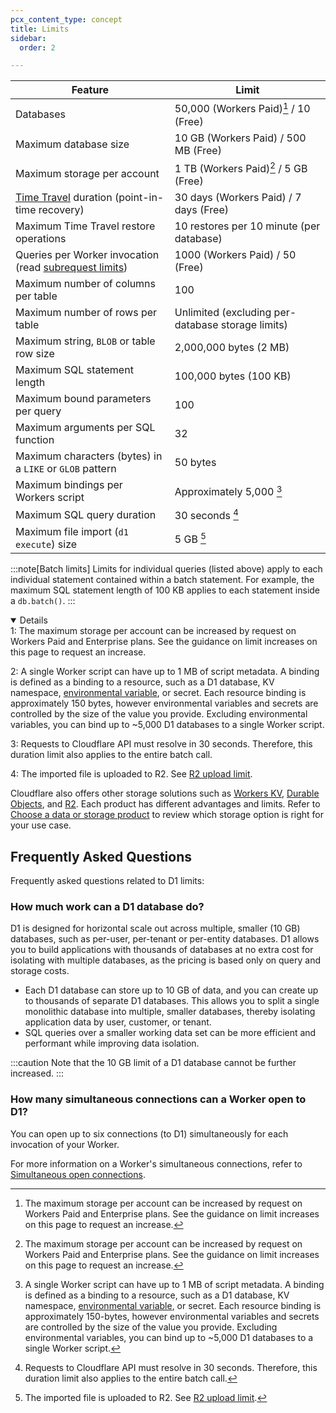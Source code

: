 ```yaml
---
pcx_content_type: concept
title: Limits
sidebar:
  order: 2

---
```



| Feature                                                                                                             | Limit                                             |
| ------------------------------------------------------------------------------------------------------------------- | ------------------------------------------------- |
| Databases                                                                                                           | 50,000 (Workers Paid)[^1] / 10 (Free)             |
| Maximum database size                                                                                               | 10 GB (Workers Paid) / 500 MB (Free)              |
| Maximum storage per account                                                                                         | 1 TB (Workers Paid)[^1] / 5 GB (Free)             |
| [Time Travel](/d1/reference/time-travel/) duration (point-in-time recovery)                                         | 30 days (Workers Paid) / 7 days (Free)            |
| Maximum Time Travel restore operations                                                                              | 10 restores per 10 minute (per database)          |
| Queries per Worker invocation (read [subrequest limits](/workers/platform/limits/#how-many-subrequests-can-i-make)) | 1000 (Workers Paid) / 50 (Free)                   |
| Maximum number of columns per table                                                                                 | 100                                               |
| Maximum number of rows per table                                                                                    | Unlimited (excluding per-database storage limits) |
| Maximum string, `BLOB` or table row size                                                                            | 2,000,000 bytes (2 MB)                            |
| Maximum SQL statement length                                                                                        | 100,000 bytes (100 KB)                            |
| Maximum bound parameters per query                                                                                  | 100                                               |
| Maximum arguments per SQL function                                                                                  | 32                                                |
| Maximum characters (bytes) in a `LIKE` or `GLOB` pattern                                                            | 50 bytes                                          |
| Maximum bindings per Workers script                                                                                 | Approximately 5,000 [^2]                          |
| Maximum SQL query duration                                                                                          | 30 seconds [^3]                                   |
| Maximum file import (`d1 execute`) size                                                                             | 5 GB [^4]                                         |

:::note[Batch limits]
Limits for individual queries (listed above) apply to each individual statement contained within a batch statement. For example, the maximum SQL statement length of 100 KB applies to each statement inside a `db.batch()`.
:::

[^1]: The maximum storage per account can be increased by request on Workers Paid and Enterprise plans. See the guidance on limit increases on this page to request an increase.
[^2]: A single Worker script can have up to 1 MB of script metadata. A binding is defined as a binding to a resource, such as a D1 database, KV namespace, [environmental variable](/workers/configuration/environment-variables/), or secret. Each resource binding is approximately 150-bytes, however environmental variables and secrets are controlled by the size of the value you provide. Excluding environmental variables, you can bind up to \~5,000 D1 databases to a single Worker script.
[^3]: Requests to Cloudflare API must resolve in 30 seconds. Therefore, this duration limit also applies to the entire batch call.
[^4]: The imported file is uploaded to R2. See [R2 upload limit](/r2/platform/limits).

<Details header = "Footnotes" open={true}>
1: The maximum storage per account can be increased by request on Workers Paid and Enterprise plans. See the guidance on limit increases on this page to request an increase.

2: A single Worker script can have up to 1 MB of script metadata. A binding is defined as a binding to a resource, such as a D1 database, KV namespace, [environmental variable](/workers/configuration/environment-variables/), or secret. Each resource binding is approximately 150 bytes, however environmental variables and secrets are controlled by the size of the value you provide. Excluding environmental variables, you can bind up to \~5,000 D1 databases to a single Worker script.

3: Requests to Cloudflare API must resolve in 30 seconds. Therefore, this duration limit also applies to the entire batch call.

4: The imported file is uploaded to R2. See [R2 upload limit](/r2/platform/limits).
</Details>

Cloudflare also offers other storage solutions such as [Workers KV](/kv/api/), [Durable Objects](/durable-objects/), and [R2](/r2/get-started/). Each product has different advantages and limits. Refer to [Choose a data or storage product](/workers/platform/storage-options/) to review which storage option is right for your use case.

<Render file="limits_increase" product="workers" />

## Frequently Asked Questions

Frequently asked questions related to D1 limits:

### How much work can a D1 database do?

D1 is designed for horizontal scale out across multiple, smaller (10 GB) databases, such as per-user, per-tenant or per-entity databases. D1 allows you to build applications with thousands of databases at no extra cost for isolating with multiple databases, as the pricing is based only on query and storage costs.

- Each D1 database can store up to 10 GB of data, and you can create up to thousands of separate D1 databases. This allows you to split a single monolithic database into multiple, smaller databases, thereby isolating application data by user, customer, or tenant.
- SQL queries over a smaller working data set can be more efficient and performant while improving data isolation.

:::caution
Note that the 10 GB limit of a D1 database cannot be further increased.
:::

### How many simultaneous connections can a Worker open to D1?

You can open up to six connections (to D1) simultaneously for each invocation of your Worker.

For more information on a Worker's simultaneous connections, refer to [Simultaneous open connections](/workers/platform/limits/#simultaneous-open-connections).
